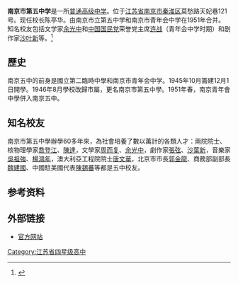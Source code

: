 '''南京市第五中学'''是一所[[普通高级中学|普通高级中学]]。位于[[江苏省|江苏省]][[南京市|南京市]][[秦淮区|秦淮区]]莫愁路天妃巷121号。现任校长陈亭华。由南京市立第五中学和南京市青年会中学在1951年合并。知名校友包括文学家[[余光中|余光中]]和[[中国国民党|中国国民党]]荣誉党主席[[连战|连战]]（青年会中学时期）和剧作家[[沙叶新|沙叶新]]等。<ref>{{Cite web|title=南京五中简介|url=http://www.njwz.net/portal_jsps/site/wz/default/content.jsp?cntid=661490&chnid=2393|accessdate=2020-01-12|work=南京市第五高级中学}}{{Dead link|date=2020年3月 |bot=InternetArchiveBot |fix-attempted=yes }}</ref>

== 歷史 ==
南京五中的前身是國立第二臨時中學和南京市青年会中学。1945年10月籌建12月1日開學。1946年8月學校改歸市屬，更名南京市第五中學。1951年春，南京青年會中學併入南京五中。

== 知名校友 ==
南京市第五中學辦學60多年來，為社會培養了數以萬計的各類人才：兩院院士、核物理學家[[喬登江|喬登江]]、[[陳達|陳達]]，文學家[[周而复|周而复]]、[[余光中|余光中]]，劇作家[[張弦|張弦]]、[[沙葉新|沙葉新]]，音樂家[[吳祖強|吳祖強]]、[[楊鴻年|楊鴻年]]，澳大利亞工程院院士[[唐文華|唐文華]]，北京市市長[[郭金龍|郭金龍]]、商務部副部長[[魏建國|魏建國]]、中國駐美國代表[[陳錫蕃|陳錫蕃]]等都是五中校友。

== 参考资料 ==
{{reflist}}

== 外部链接 ==
* [https://web.archive.org/web/20110905065358/http://www.njwz.net/ 官方网站]

{{南京中等教育}}
{{江苏省四星级高中}}

[[Category:江苏省四星级高中|Category:江苏省四星级高中]]